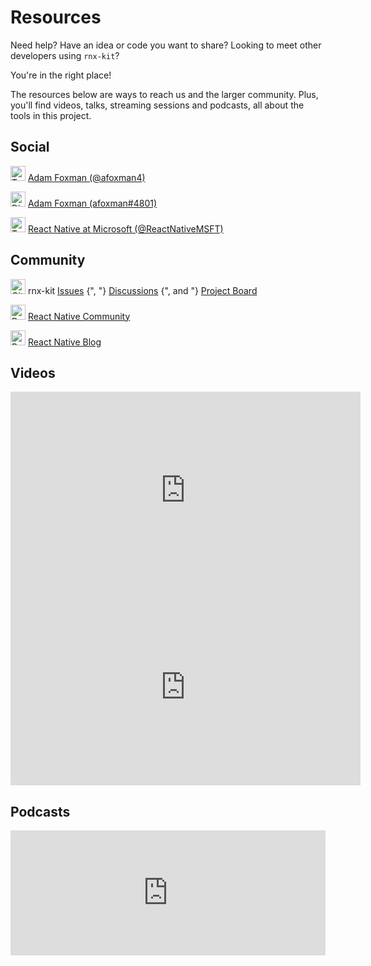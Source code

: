 
# Resources

Need help? Have an idea or code you want to share? Looking to meet other
developers using `rnx-kit`?

You're in the right place!

The resources below are ways to reach us and the larger community. Plus, you'll
find videos, talks, streaming sessions and podcasts, all about the tools in this
project.

## Social

<p>
  <Image src="/img/tw-logo.svg" alt="Twitter Logo" width="24px">
    <a href="https://twitter.com/afoxman4">Adam Foxman (@afoxman4)</a>
  </Image>
</p>

<p>
  <Image src="/img/discord-logo.svg" alt="Discord Logo" width="24px">
    <a href="http://discordapp.com/users/478687383198498855">
      Adam Foxman (afoxman#4801)
    </a>
  </Image>
</p>

<p>
  <Image src="/img/tw-logo.svg" alt="Twitter Logo" width="24px">
    <a href="https://twitter.com/ReactNativeMSFT">
      React Native at Microsoft (@ReactNativeMSFT)
    </a>
  </Image>
</p>

## Community

<p>
  <Image src="/img/github-logo.svg" alt="GitHub Logo" width="24px" invertable>
    rnx-kit <a href="https://github.com/microsoft/rnx-kit/issues">Issues</a>
    {", "}
    <a href="https://github.com/microsoft/rnx-kit/discussions">Discussions</a>
    {", and "}
    <a href="https://github.com/microsoft/rnx-kit/issues">Project Board</a>
  </Image>
</p>

<p>
  <Image src="/img/react-logo.svg" alt="React Native Logo" width="24px">
    <a href="https://reactnative.dev/help">React Native Community</a>
  </Image>
</p>

<p>
  <Image src="/img/react-logo.svg" alt="React Native Logo" width="24px">
    <a href="https://reactnative.dev/blog">React Native Blog</a>
  </Image>
</p>

## Videos

<iframe
  src="https://www.youtube.com/embed/5_Jj1Ex_s5o"
  title="Exploring rnx-kit with Adam Foxman - React Native Live"
  width="560"
  height="315"
  frameborder="0"
  allow="accelerometer; autoplay; clipboard-write; encrypted-media; gyroscope; picture-in-picture"
  allowfullscreen
></iframe>

<iframe
  src="https://www.youtube.com/embed/DAEnPV78rQc"
  title="React Native EU 2021: Improve All the Repos - Exploring Microsoft's DevExp"
  width="560"
  height="315"
  frameborder="0"
  allow="accelerometer; autoplay; clipboard-write; encrypted-media; gyroscope; picture-in-picture"
  allowfullscreen
></iframe>

## Podcasts

<iframe
  src="https://player.simplecast.com/d07ef244-d829-491a-9bf2-aa681db7a8dd?dark=true"
  height="200px"
  width="100%"
  frameborder="no"
  scrolling="no"
  seamless
></iframe>
